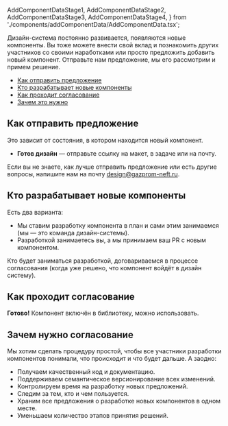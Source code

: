   AddComponentDataStage1,
  AddComponentDataStage2,
  AddComponentDataStage3,
  AddComponentDataStage4,
} from './components/addComponentData/AddComponentData.tsx';

Дизайн-система постоянно развивается, появляются новые компоненты. Вы тоже можете внести свой вклад и познакомить других участников со своими наработками или просто предложить добавить новый компонент. Отправьте нам предложение, мы его рассмотрим и примем решение.

- [Как отправить предложение](#как-отправить-предложение)
- [Кто разрабатывает новые компоненты](#кто-разрабатывает-новые-компоненты)
- [Как проходит согласование](#как-проходит-согласование)
- [Зачем это нужно](#зачем-это-нужно)

## Как отправить предложение

Это зависит от состояния, в котором находится новый компонент.

- **Готов дизайн** — отправьте ссылку на макет, в задаче или на почту.

Если вы не знаете, как лучше отправить предложение или есть другие вопросы, напишите нам на почту design@gazprom-neft.ru.

## Кто разрабатывает новые компоненты

Есть два варианта:

- Мы ставим разработку компонента в план и сами этим занимаемся (мы — это команда дизайн-системы).
- Разработкой занимаетесь вы, а мы принимаем ваш PR с новым компонентом.

Кто будет заниматься разработкой, договариваемся в процессе согласования (когда уже решено, что компонент войдёт в дизайн систему).

## Как проходит согласование

<AddComponentDataStage1 />
<AddComponentDataStage2 />
<AddComponentDataStage3 />
<AddComponentDataStage4 />

**Готово!** Компонент включён в библиотеку, можно использовать.

## Зачем нужно согласование

Мы хотим сделать процедуру простой, чтобы все участники разработки компонентов понимали, что происходит и что будет дальше. А заодно:

- Получаем качественный код и документацию.
- Поддерживаем семантическое версионирование всех изменений.
- Контролируем время на разработку новых предложений.
- Следим за тем, кто и чем пользуется.
- Храним все предложения о разработке новых компонентов в одном месте.
- Уменьшаем количество этапов принятия решений.
